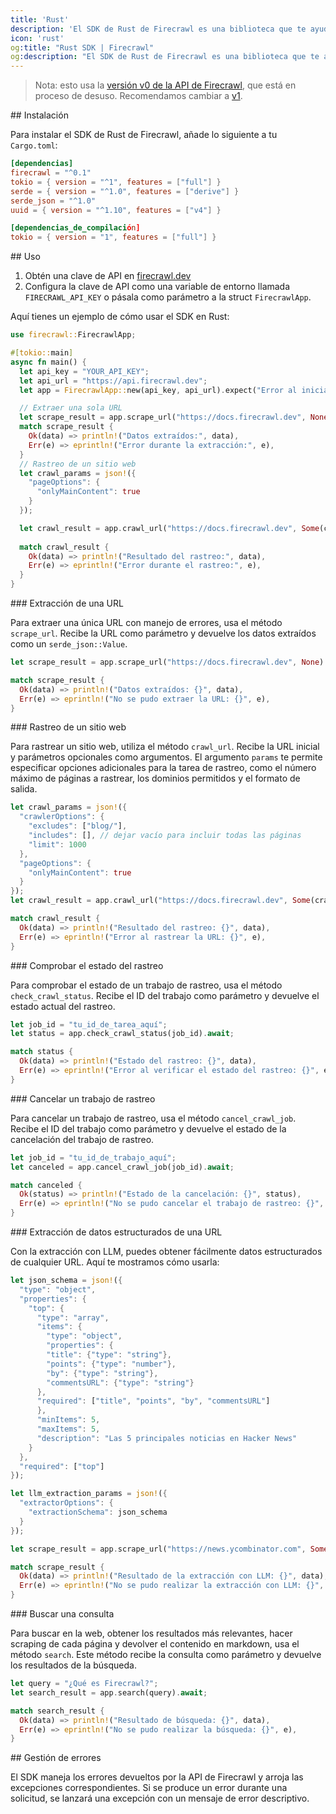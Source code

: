 ```yaml
---
title: 'Rust'
description: 'El SDK de Rust de Firecrawl es una biblioteca que te ayuda a extraer y rastrear sitios web fácilmente y a generar datos en un formato listo para usar con modelos de lenguaje (LLMs).'
icon: 'rust'
og:title: "Rust SDK | Firecrawl"
og:description: "El SDK de Rust de Firecrawl es una biblioteca que te ayuda a extraer y rastrear sitios web fácilmente y a generar datos en un formato listo para usar con modelos de lenguaje (LLMs)."
---
```


> Nota: esto usa la [versión v0 de la API de Firecrawl](/es/v0/introduction), que está en proceso de desuso. Recomendamos cambiar a [v1](/es/sdks/rust).

<div id="installation">
  ## Instalación
</div>

Para instalar el SDK de Rust de Firecrawl, añade lo siguiente a tu `Cargo.toml`:

```toml
[dependencias]
firecrawl = "^0.1"
tokio = { version = "^1", features = ["full"] }
serde = { version = "^1.0", features = ["derive"] }
serde_json = "^1.0"
uuid = { version = "^1.10", features = ["v4"] }

[dependencias_de_compilación]
tokio = { version = "1", features = ["full"] }
```

<div id="usage">
  ## Uso
</div>

1. Obtén una clave de API en [firecrawl.dev](https://firecrawl.dev)
2. Configura la clave de API como una variable de entorno llamada `FIRECRAWL_API_KEY` o pásala como parámetro a la struct `FirecrawlApp`.

Aquí tienes un ejemplo de cómo usar el SDK en Rust:

```rust
use firecrawl::FirecrawlApp;

#[tokio::main]
async fn main() {
  let api_key = "YOUR_API_KEY";
  let api_url = "https://api.firecrawl.dev";
  let app = FirecrawlApp::new(api_key, api_url).expect("Error al inicializar FirecrawlApp");

  // Extraer una sola URL
  let scrape_result = app.scrape_url("https://docs.firecrawl.dev", None).await;
  match scrape_result {
    Ok(data) => println!("Datos extraídos:", data),
    Err(e) => eprintln!("Error durante la extracción:", e),
  }
  // Rastreo de un sitio web
  let crawl_params = json!({
    "pageOptions": {
      "onlyMainContent": true
    }
  });

  let crawl_result = app.crawl_url("https://docs.firecrawl.dev", Some(crawl_params)).await;
  
  match crawl_result {
    Ok(data) => println!("Resultado del rastreo:", data),
    Err(e) => eprintln!("Error durante el rastreo:", e),
  }
}
```

<div id="scraping-a-url">
  ### Extracción de una URL
</div>

Para extraer una única URL con manejo de errores, usa el método `scrape_url`. Recibe la URL como parámetro y devuelve los datos extraídos como un `serde_json::Value`.

```rust
let scrape_result = app.scrape_url("https://docs.firecrawl.dev", None).await;

match scrape_result {
  Ok(data) => println!("Datos extraídos: {}", data),
  Err(e) => eprintln!("No se pudo extraer la URL: {}", e),
}
```

<div id="crawling-a-website">
  ### Rastreo de un sitio web
</div>

Para rastrear un sitio web, utiliza el método `crawl_url`. Recibe la URL inicial y parámetros opcionales como argumentos. El argumento `params` te permite especificar opciones adicionales para la tarea de rastreo, como el número máximo de páginas a rastrear, los dominios permitidos y el formato de salida.

```rust
let crawl_params = json!({
  "crawlerOptions": {
    "excludes": ["blog/"],
    "includes": [], // dejar vacío para incluir todas las páginas
    "limit": 1000
  },
  "pageOptions": {
    "onlyMainContent": true
  }
});
let crawl_result = app.crawl_url("https://docs.firecrawl.dev", Some(crawl_params)).await;

match crawl_result {
  Ok(data) => println!("Resultado del rastreo: {}", data),
  Err(e) => eprintln!("Error al rastrear la URL: {}", e),
}
```

<div id="checking-crawl-status">
  ### Comprobar el estado del rastreo
</div>

Para comprobar el estado de un trabajo de rastreo, usa el método `check_crawl_status`. Recibe el ID del trabajo como parámetro y devuelve el estado actual del rastreo.

```rust
let job_id = "tu_id_de_tarea_aquí";
let status = app.check_crawl_status(job_id).await;

match status {
  Ok(data) => println!("Estado del rastreo: {}", data),
  Err(e) => eprintln!("Error al verificar el estado del rastreo: {}", e),
}
```

<div id="canceling-a-crawl-job">
  ### Cancelar un trabajo de rastreo
</div>

Para cancelar un trabajo de rastreo, usa el método `cancel_crawl_job`. Recibe el ID del trabajo como parámetro y devuelve el estado de la cancelación del trabajo de rastreo.

```rust
let job_id = "tu_id_de_trabajo_aquí";
let canceled = app.cancel_crawl_job(job_id).await;

match canceled {
  Ok(status) => println!("Estado de la cancelación: {}", status),
  Err(e) => eprintln!("No se pudo cancelar el trabajo de rastreo: {}", e),
}
```

<div id="extracting-structured-data-from-a-url">
  ### Extracción de datos estructurados de una URL
</div>

Con la extracción con LLM, puedes obtener fácilmente datos estructurados de cualquier URL. Aquí te mostramos cómo usarla:

```rust
let json_schema = json!({
  "type": "object",
  "properties": {
    "top": {
      "type": "array",
      "items": {
        "type": "object",
        "properties": {
        "title": {"type": "string"},
        "points": {"type": "number"},
        "by": {"type": "string"},
        "commentsURL": {"type": "string"}
      },
      "required": ["title", "points", "by", "commentsURL"]
      },
      "minItems": 5,
      "maxItems": 5,
      "description": "Las 5 principales noticias en Hacker News"
    }
  },
  "required": ["top"]
});

let llm_extraction_params = json!({
  "extractorOptions": {
    "extractionSchema": json_schema
  }
});

let scrape_result = app.scrape_url("https://news.ycombinator.com", Some(llm_extraction_params)).await;

match scrape_result {
  Ok(data) => println!("Resultado de la extracción con LLM: {}", data),
  Err(e) => eprintln!("No se pudo realizar la extracción con LLM: {}", e),
}
```

<div id="search-for-a-query">
  ### Buscar una consulta
</div>

Para buscar en la web, obtener los resultados más relevantes, hacer scraping de cada página y devolver el contenido en markdown, usa el método `search`. Este método recibe la consulta como parámetro y devuelve los resultados de la búsqueda.

```rust
let query = "¿Qué es Firecrawl?";
let search_result = app.search(query).await;

match search_result {
  Ok(data) => println!("Resultado de búsqueda: {}", data),
  Err(e) => eprintln!("No se pudo realizar la búsqueda: {}", e),
}
```

<div id="error-handling">
  ## Gestión de errores
</div>

El SDK maneja los errores devueltos por la API de Firecrawl y arroja las excepciones correspondientes. Si se produce un error durante una solicitud, se lanzará una excepción con un mensaje de error descriptivo.